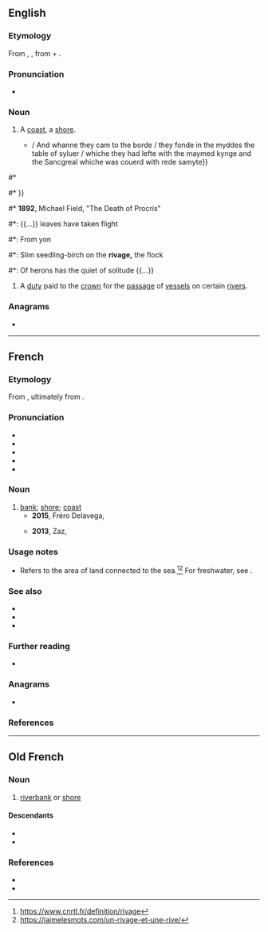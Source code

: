 ==English==

===Etymology===
From {{uder|en|xno|rivage}}, {{uder|en|frm|rivage}}, from {{m|fro|rive}} + {{m|fro|-age}}.

===Pronunciation===
* {{a|UK}} {{IPA|en|/ˈɹɪvɪdʒ/}}

===Noun===
{{en-noun}}

# {{lb|en|now|_|rare|poetic}} A [[coast]], a [[shore]].
#* {{RQ:Mlry MrtDrthr|19.21|2|XVII|xxj|passage=Ryght soo departed Galahad / Percyual / and Bors with hym / and soo they rode thre dayes / and thenne they came to a '''Ryuage''' and fonde the shyp{{...}}/ And whanne they cam to the borde / they fonde in the myddes the table of syluer / whiche they had lefte with the maymed kynge and the Sancgreal whiche was couerd with rede samyte}}
<!--Prior quote:And so they rode three dayes, and than they com to a '''ryvage''' and founde the shippe whereof the tale spekith of tofore-->
#* {{RQ:Spenser Faerie Queene|book=IV|canto=VI|passage=Pactolus with his waters shere <br>Throwes forth upon the '''rivage'''}}
#* {{RQ:Tennyson Poems 1842|volume=I|poem=Recollections of the Arabian Nights|part=V|page=25|passage=From the green '''rivage''' many a fall / Of diamond rillets musical, {{...}}}}
#* '''1892''', Michael Field, "The Death of Procris"
#*: {{...}} leaves have taken flight
#*: From yon
#*: Slim seedling-birch on the '''rivage,''' the flock
#*: Of herons has the quiet of solitude {{...}}
# {{lb|en|legal|UK|historical}} A [[duty]] paid to the [[crown]] for the [[passage]] of [[vessel]]s on certain [[river]]s.

===Anagrams===
* {{anagrams|en|a=aegirv|Argive|virgae}}

----

==French==

===Etymology===
From {{af|fr|rive|-age}}, ultimately from {{inh|fr|la|ripaticus||moorage, shore}}.

===Pronunciation===
* {{fr-IPA}}
* {{audio|fr|LL-Q150 (fra)-DSwissK-rivage.wav|Audio}}
* {{homophones|fr|rivages}}
* {{hyphenation|fr|ri|vage}}
* {{rhymes|fr|ɑʒ|s=2}}

===Noun===
{{fr-noun|m}}

# [[bank]]; [[shore]]; [[coast]]
#* '''2015''', Fréro Delavega, {{lang|fr|''Ton visage''}}
#*: {{quote|fr|Que n'ai-je ? Une planche de salut, loin du métro, de son raffut, les yeux rivés sur le '''rivage''', oublier ton lointain visage.}}
#* '''2013''', Zaz, {{lang|fr|''On ira''}}
#*: {{quote|fr|Vous êtes l'horizon, nous sommes la mer. Vous êtes les saisons, nous sommes la terre. Vous êtes le '''rivage''', et moi, je suis l'écume.}}

===Usage notes===
* Refers to the area of land connected to the sea.<ref>https://www.cnrtl.fr/definition/rivage</ref><ref>https://jaimelesmots.com/un-rivage-et-une-rive/</ref> For freshwater, see ''{{l|fr|rive}}''.

===See also===
* {{l|fr|côte}}
* {{l|fr|plage}}
* {{l|fr|rive}}

===Further reading===
* {{R:TLFi}}

===Anagrams===
* {{l|fr|virage}}

{{C|fr|Landforms}}
===References===
<references/>
----

==Old French==

===Noun===
{{fro-noun|m}}

# [[riverbank]] or [[shore]]

====Descendants====
* {{desc|en|rivage|bor=1}}
* {{desc|fr|rivage}}

===References===
* {{R:Godefroy|supplement=1}}
* {{R:Anglo-Norman On-Line Hub}}